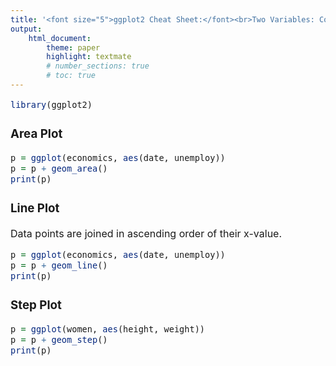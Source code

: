 ```yaml
---
title: '<font size="5">ggplot2 Cheat Sheet:</font><br>Two Variables: Continuous Functions'
output:
    html_document:
        theme: paper
        highlight: textmate
        # number_sections: true
        # toc: true
---
```

<font size="3"> 

```r
library(ggplot2)
```

### Area Plot
```r
p = ggplot(economics, aes(date, unemploy))
p = p + geom_area()
print(p)
```

### Line Plot
Data points are joined in ascending order of their x-value.
```r
p = ggplot(economics, aes(date, unemploy))
p = p + geom_line()
print(p)
```

### Step Plot
```r
p = ggplot(women, aes(height, weight))
p = p + geom_step()
print(p)
```

</font>
